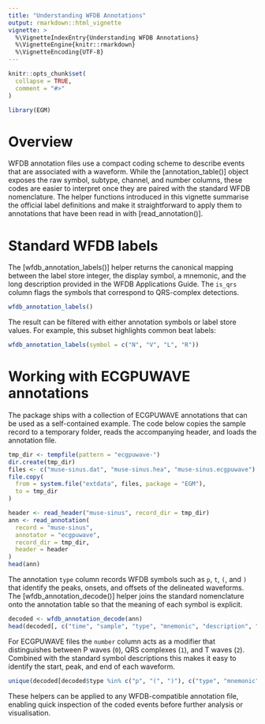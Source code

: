 ```yaml
---
title: "Understanding WFDB Annotations"
output: rmarkdown::html_vignette
vignette: >
  %\VignetteIndexEntry{Understanding WFDB Annotations}
  %\VignetteEngine{knitr::rmarkdown}
  %\VignetteEncoding{UTF-8}
---
```


```r
knitr::opts_chunk$set(
  collapse = TRUE,
  comment = "#>"
)
```

```r
library(EGM)
```

# Overview

WFDB annotation files use a compact coding scheme to describe events that are
associated with a waveform. While the [annotation_table()] object exposes the
raw symbol, subtype, channel, and number columns, these codes are easier to
interpret once they are paired with the standard WFDB nomenclature. The helper
functions introduced in this vignette summarise the official label definitions
and make it straightforward to apply them to annotations that have been read in
with [read_annotation()].

# Standard WFDB labels

The [wfdb_annotation_labels()] helper returns the canonical mapping between the
label store integer, the display symbol, a mnemonic, and the long description
provided in the WFDB Applications Guide. The `is_qrs` column flags the symbols
that correspond to QRS-complex detections.

```r
wfdb_annotation_labels()
```

The result can be filtered with either annotation symbols or label store values.
For example, this subset highlights common beat labels:

```r
wfdb_annotation_labels(symbol = c("N", "V", "L", "R"))
```

# Working with ECGPUWAVE annotations

The package ships with a collection of ECGPUWAVE annotations that can be used as
a self-contained example. The code below copies the sample record to a temporary
folder, reads the accompanying header, and loads the annotation file.

```r
tmp_dir <- tempfile(pattern = "ecgpuwave-")
dir.create(tmp_dir)
files <- c("muse-sinus.dat", "muse-sinus.hea", "muse-sinus.ecgpuwave")
file.copy(
  from = system.file("extdata", files, package = "EGM"),
  to = tmp_dir
)

header <- read_header("muse-sinus", record_dir = tmp_dir)
ann <- read_annotation(
  record = "muse-sinus",
  annotator = "ecgpuwave",
  record_dir = tmp_dir,
  header = header
)
head(ann)
```

The annotation `type` column records WFDB symbols such as `p`, `t`, `(`, and `)`
that identify the peaks, onsets, and offsets of the delineated waveforms. The
[wfdb_annotation_decode()] helper joins the standard nomenclature onto the
annotation table so that the meaning of each symbol is explicit.

```r
decoded <- wfdb_annotation_decode(ann)
head(decoded[, c("time", "sample", "type", "mnemonic", "description", "number")])
```

For ECGPUWAVE files the `number` column acts as a modifier that distinguishes
between P waves (`0`), QRS complexes (`1`), and T waves (`2`). Combined with the
standard symbol descriptions this makes it easy to identify the start, peak, and
end of each waveform.

```r
unique(decoded[decoded$type %in% c("p", "(", ")"), c("type", "mnemonic", "description", "number")])
```

These helpers can be applied to any WFDB-compatible annotation file, enabling
quick inspection of the coded events before further analysis or visualisation.

